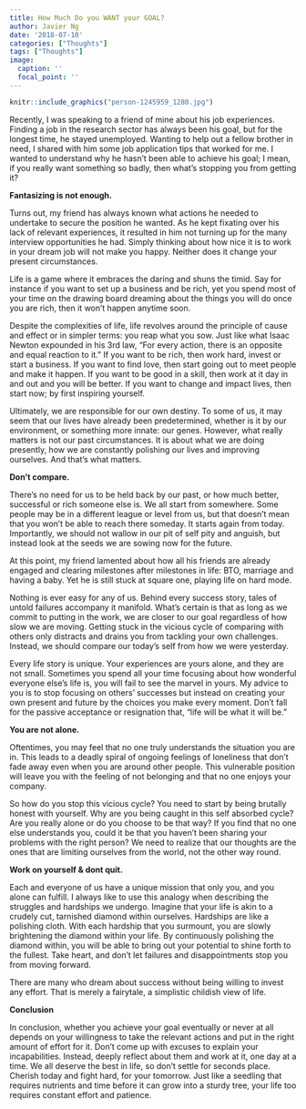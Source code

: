 ```yaml
---
title: How Much Do you WANT your GOAL?
author: Javier Ng
date: '2018-07-10'
categories: ["Thoughts"]
tags: ["Thoughts"]
image:
  caption: ''
  focal_point: ''
---
```


```r
knitr::include_graphics("person-1245959_1280.jpg")
```

Recently, I was speaking to a friend of mine about his job experiences. Finding a job in the research sector has always been his goal, but for the longest time, he stayed unemployed. Wanting to help out a fellow brother in need, I shared with him some job application tips that worked for me. I wanted to understand why he hasn’t been able to achieve his goal; I mean, if you really want something so badly, then what’s stopping you from getting it? 

**Fantasizing is not enough.**

Turns out, my friend has always known what actions he needed to undertake to secure the position he wanted. As he kept fixating over his lack of relevant experiences, it resulted in him not turning up for the many interview opportunities he had. Simply thinking about how nice it is to work in your dream job will not make you happy. Neither does it change your present circumstances.

Life is a game where it embraces the daring and shuns the timid. Say for instance if you want to set up a business and be rich, yet you spend most of your time on the drawing board dreaming about the things you will do once you are rich, then it won’t happen anytime soon. 

Despite the complexities of life, life revolves around the principle of cause and effect or in simpler terms: you reap what you sow. Just like what Isaac Newton expounded in his 3rd law, “For every action, there is an opposite and equal reaction to it.” If you want to be rich, then work hard, invest or start a business. If you want to find love, then start going out to meet people and make it happen. If you want to be good in a skill, then work at it day in and out and you will be better. If you want to change and impact lives, then start now; by first inspiring yourself.

Ultimately, we are responsible for our own destiny. To some of us, it may seem that our lives have already been predetermined, whether is it by our environment, or something more innate: our genes. However, what really matters is not our past circumstances. It is about what we are doing presently, how we are constantly polishing our lives and improving ourselves. And that’s what matters. 

**Don’t compare.**

There’s no need for us to be held back by our past, or how much better, successful or rich someone else is. We all start from somewhere. Some people may be in a different league or level from us, but that doesn’t mean that you won’t be able to reach there someday. It starts again from today. Importantly, we should not wallow in our pit of self pity and anguish, but instead look at the seeds we are sowing now for the future. 

At this point, my friend lamented about how all his friends are already engaged and clearing milestones after milestones in life: BTO, marriage and having a baby. Yet he is still stuck at square one, playing life on hard mode.

Nothing is ever easy for any of us. Behind every success story,  tales of untold failures accompany it manifold. What’s certain is that as long as we commit to putting in the work, we are closer to our goal regardless of how slow we are moving. Getting stuck in the vicious cycle of comparing with others only distracts and drains you from tackling your own challenges. Instead, we should compare our today’s self  from how we were yesterday.

Every life story is unique. Your experiences are yours alone, and they are not small. Sometimes you spend all your time focusing about how wonderful everyone else’s life is, you will fail to see the marvel in yours. My advice to you is to stop focusing on others’ successes but instead on creating your own present and future by the choices you make every moment. Don’t fall for the passive acceptance or resignation that, “life will be what it will be.” 

**You are not alone.**

Oftentimes, you may feel that no one truly understands the situation you are in. This leads to a deadly spiral of ongoing feelings of loneliness that don’t fade away even when you are around other people. This vulnerable position will leave you with the feeling of not belonging and that no one enjoys your company. 

So how do you stop this vicious cycle? You need to start by being brutally honest with yourself. Why are you being caught in this self absorbed cycle? Are you really alone or do you choose to be that way? If you find that no one else understands you, could it be that you haven’t been sharing your problems with the right person? We need to realize that our thoughts are the ones that are limiting ourselves from the world, not the other way round. 

**Work on yourself & dont quit.**

Each and everyone of us have a unique mission that only you, and you alone can fulfill. I always like to use this analogy when describing the struggles and hardships we undergo. Imagine that your life is akin to a crudely cut, tarnished diamond within ourselves. Hardships are like a polishing cloth. With each hardship that you surmount, you are slowly brightening the diamond within your life. By continuously polishing the diamond within, you will be able to bring out your potential to shine forth to the fullest. Take heart, and don’t let failures and disappointments stop you from moving forward. 

There are many who dream about success without being willing to invest any effort. That is merely a fairytale, a simplistic childish view of life. 

**Conclusion**

In conclusion, whether you achieve your goal eventually or never at all depends on your willingness to take the relevant actions and put in the right amount of effort for it. Don’t come up with excuses to explain your incapabilities. Instead, deeply reflect about them and work at it, one day at a time. We all deserve the best in life, so don’t settle for seconds place. Cherish today and fight hard, for your tomorrow. Just like a seedling that requires nutrients and time before it can grow into a sturdy tree, your life too requires constant effort and patience. 

